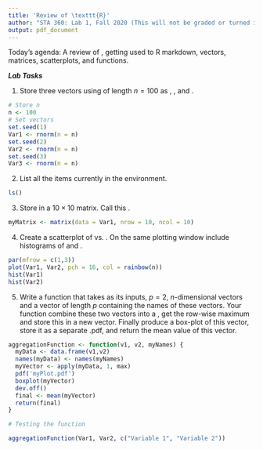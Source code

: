 ```yaml
---
title: 'Review of \texttt{R}'
author: "STA 360: Lab 1, Fall 2020 (This will not be graded or turned in)"
output: pdf_document
---
```


Today's agenda: A review of \texttt{R}, getting used to R markdown, vectors, matrices, scatterplots, and functions. 

***Lab Tasks***


1. Store three vectors using \textsf{rnorm()} of length $n = 100$ as \textsf{Var1}, \textsf{Var2}, and \textsf{Var3}.

```r
# Store n
n <- 100
# Set vectors
set.seed(1)
Var1 <- rnorm(n = n)
set.seed(2)
Var2 <- rnorm(n = n)
set.seed(3)
Var3 <- rnorm(n = n)
```

2. List all the items currently in the environment.

```r
ls()
```

3. Store \textsf{Var1} in a $10 \times 10$ matrix. Call this \textsf{myMatrix}.

```r
myMatrix <- matrix(data = Var1, nrow = 10, ncol = 10)
```

4. Create a scatterplot of \textsf{Var1} vs. \textsf{Var2}. On the same plotting window include histograms of \textsf{Var1} and \textsf{Var2}.

```r
par(mfrow = c(1,3))
plot(Var1, Var2, pch = 16, col = rainbow(n))
hist(Var1)
hist(Var2)
```

5. Write a function that takes as its inputs, $p = 2$, $n$-dimensional vectors and a vector of length $p$ containing the names of these vectors. Your function combine these two vectors into a \textsf{data.frame()}, get the row-wise maximum and store this in a new vector. Finally produce a box-plot of this vector, store it as a separate .pdf, and return the mean value of this vector.

```r
aggregationFunction <- function(v1, v2, myNames) {
  myData <- data.frame(v1,v2)
  names(myData) <- names(myNames)
  myVector <- apply(myData, 1, max)
  pdf('myPlot.pdf')
  boxplot(myVector)
  dev.off()
  final <- mean(myVector)
  return(final)
}

# Testing the function

aggregationFunction(Var1, Var2, c("Variable 1", "Variable 2"))
```

